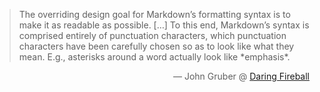 > The overriding design goal for Markdown's formatting syntax is to make it as readable as possible.
> \[...\] To this end, Markdown's syntax is comprised entirely of punctuation characters, which punctuation characters have been carefully chosen so as to look like what they mean.
> E.g., asterisks around a word actually look like \*emphasis\*.
>
> [--- John Gruber @ [Daring Fireball](https://daringfireball.net/projects/markdown/)]{style="float:right"}
